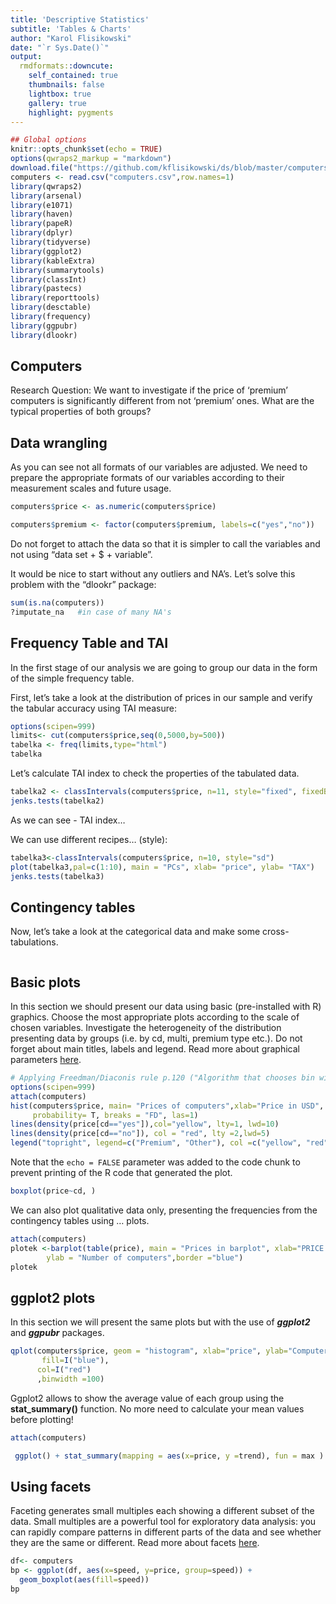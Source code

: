 ---
title: 'Descriptive Statistics'
subtitle: 'Tables & Charts'
author: "Karol Flisikowski"
date: "`r Sys.Date()`"
output:
  rmdformats::downcute:
    self_contained: true
    thumbnails: false
    lightbox: true
    gallery: true
    highlight: pygments
---

```{r, include=FALSE}
## Global options
knitr::opts_chunk$set(echo = TRUE)
options(qwraps2_markup = "markdown")
download.file("https://github.com/kflisikowski/ds/blob/master/computers.csv?raw=true", destfile ="computers.csv",mode="wb")
computers <- read.csv("computers.csv",row.names=1)
library(qwraps2)
library(arsenal)
library(e1071)
library(haven)
library(papeR)
library(dplyr)
library(tidyverse)
library(ggplot2)
library(kableExtra)
library(summarytools)
library(classInt)
library(pastecs)
library(reporttools)
library(desctable)
library(frequency)
library(ggpubr)
library(dlookr)
```

## Computers

Research Question: We want to investigate if the price of 'premium' computers is significantly different from not 'premium' ones. What are the typical properties of both groups? 


## Data wrangling

As you can see not all formats of our variables are adjusted. We need to prepare the appropriate formats of our variables according to their measurement scales and future usage.

```{r wrangling, include=TRUE}
computers$price <- as.numeric(computers$price)

computers$premium <- factor(computers$premium, labels=c("yes","no"))
```

Do not forget to attach the data so that it is simpler to call the variables and not using "data set + \$ + variable".

It would be nice to start without any outliers and NA's. Let's solve this problem with the "dlookr" package:

```{r message=FALSE, warning=FALSE}
sum(is.na(computers))
?imputate_na   #in case of many NA's
```

## Frequency Table and TAI

In the first stage of our analysis we are going to group our data in the form of the simple frequency table.

First, let's take a look at the distribution of prices in our sample and verify the tabular accuracy using TAI measure:

```{r table, message=FALSE, warning=FALSE, include=FALSE, paged.print=FALSE}
options(scipen=999)
limits<- cut(computers$price,seq(0,5000,by=500))
tabelka <- freq(limits,type="html")
tabelka
```

Let's calculate TAI index to check the properties of the tabulated data.

```{r tai, echo=TRUE}
tabelka2 <- classIntervals(computers$price, n=11, style="fixed", fixedBreaks=seq(0,5500,by=500))
jenks.tests(tabelka2)
```

As we can see - TAI index...


We can use different recipes... (style):
``` {r}
tabelka3<-classIntervals(computers$price, n=10, style="sd")
plot(tabelka3,pal=c(1:10), main = "PCs", xlab= "price", ylab= "TAX")
jenks.tests(tabelka3)
```


## Contingency tables

Now, let's take a look at the categorical data and make some cross-tabulations. 

```{r crosstabs, echo=FALSE}

```


## Basic plots

In this section we should present our data using basic (pre-installed with R) graphics. Choose the most appropriate plots according to the scale of chosen variables. Investigate the heterogeneity of the distribution presenting data by groups (i.e. by cd, multi, premium type etc.). Do not forget about main titles, labels and legend. Read more about graphical parameters [here](http://www.sthda.com/english/wiki/graphical-parameters).

```{r histogram, echo=FALSE}
# Applying Freedman/Diaconis rule p.120 ("Algorithm that chooses bin widths and locations automatically, based on the sample size and the spread of the data" http://www.mathworks.com/help/toolbox/stats/bqucg6n.html)
options(scipen=999)
attach(computers)
hist(computers$price, main= "Prices of computers",xlab="Price in USD", ylab="% of computer",
     probability= T, breaks = "FD", las=1)
lines(density(price[cd=="yes"]),col="yellow", lty=1, lwd=10)
lines(density(price[cd=="no"]), col = "red", lty =2,lwd=5)
legend("topright", legend=c("Premium", "Other"), col =c("yellow", "red"), lty=1:2)

```

Note that the `echo = FALSE` parameter was added to the code chunk to prevent printing of the R code that generated the plot.

```{r boxplot, echo=FALSE,results=FALSE, warning=FALSE}
boxplot(price~cd, )
```


We can also plot qualitative data only, presenting the frequencies from the contingency tables using ... plots. 

```{r qualitative, echo=FALSE, results=FALSE}
attach(computers)
plotek <-barplot(table(price), main = "Prices in barplot", xlab="PRICE IN USD",
        ylab = "Number of computers",border ="blue")
plotek
```


## ggplot2 plots

In this section we will present the same plots but with the use of ***ggplot2*** and ***ggpubr*** packages.

```{r histogram2, echo=FALSE, results=FALSE, warning=FALSE}
qplot(computers$price, geom = "histogram", xlab="price", ylab="Computers", 
       fill=I("blue"), 
      col=I("red")
      ,binwidth =100)
```

Ggplot2 allows to show the average value of each group using the **stat_summary()** function. No more need to calculate your mean values before plotting!

```{r boxplot2, echo=FALSE, results=FALSE}
attach(computers)

 ggplot() + stat_summary(mapping = aes(x=price, y =trend), fun = max )
```

## Using facets

Faceting generates small multiples each showing a different subset of the data. Small multiples are a powerful tool for exploratory data analysis: you can rapidly compare patterns in different parts of the data and see whether they are the same or different. Read more about facets [here](https://ggplot2-book.org/facet.html).

```{r facet1, echo=FALSE}
df<- computers
bp <- ggplot(df, aes(x=speed, y=price, group=speed)) + 
  geom_boxplot(aes(fill=speed))
bp

```

